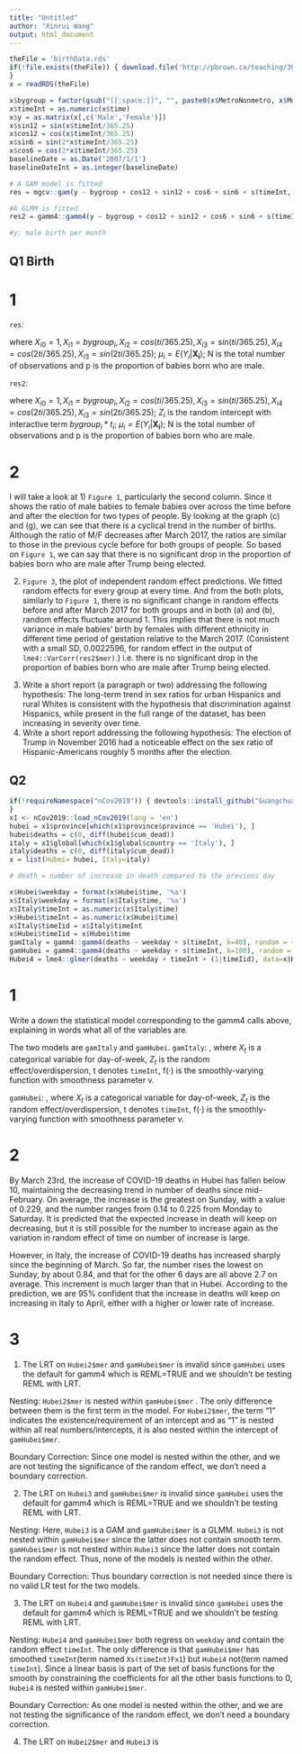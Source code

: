 ```yaml
---
title: "Untitled"
author: "Xinrui Wang"
output: html_document
---
```


```r
theFile = 'birthData.rds' 
if(!file.exists(theFile)) { download.file('http://pbrown.ca/teaching/303/data/birthData.rds', theFile)
} 
x = readRDS(theFile)
```

```r
x$bygroup = factor(gsub("[[:space:]]", "", paste0(x$MetroNonmetro, x$MothersHispanicOrigin))) 
x$timeInt = as.numeric(x$time) 
x$y = as.matrix(x[,c('Male','Female')]) 
x$sin12 = sin(x$timeInt/365.25) 
x$cos12 = cos(x$timeInt/365.25) 
x$sin6 = sin(2*x$timeInt/365.25) 
x$cos6 = cos(2*x$timeInt/365.25) 
baselineDate = as.Date('2007/1/1') 
baselineDateInt = as.integer(baselineDate)
```

```r
# A GAM model is fitted
res = mgcv::gam(y ~ bygroup + cos12 + sin12 + cos6 + sin6 + s(timeInt, by=bygroup, k = 120, pc=baselineDateInt), data=x, family=binomial(link='logit'))

#A GLMM is fitted
res2 = gamm4::gamm4(y ~ bygroup + cos12 + sin12 + cos6 + sin6 + s(timeInt, by=bygroup, k = 120, pc=baselineDateInt), random = ~(1|bygroup:timeInt), data=x, family=binomial(link='logit'))

#y: male birth per month
```

## Q1 Birth
# 1
`res`:
\begin{align*}
Y_i \sim & \text{Binomial}(N, p)\\
logit(\mu_i) = & \boldsymbol{X_{i} \beta} + f(t_i)*bygroup_i\\
\end{align*}

where $X_{i0} = 1, X_{i1} = bygroup_i,X_{i2} = cos(ti/365.25),X_{i3} = sin(ti/365.25),X_{i4} = cos(2ti/365.25),X_{i3} = sin(2ti/365.25)$; $\mu_i = E(Y_i|\boldsymbol{X_i})$; N is the total number of observations and p is the proportion of babies born who are male.

`res2`:
\begin{align*}
Y_i \sim & \text{Binomial}(N, p)\\
logit(\mu_i) = & \boldsymbol{X_{i} \beta} + f(t_i)*bygroup_i + Z_i\\
\end{align*}

where $X_{i0} = 1, X_{i1} = bygroup_i,X_{i2} = cos(ti/365.25),X_{i3} = sin(ti/365.25),X_{i4} = cos(2ti/365.25),X_{i3} = sin(2ti/365.25)$; $Z_i$ is the random intercept with interactive term $bygroup_i*t_i$; $\mu_i = E(Y_i|\boldsymbol{X_i})$; N is the total number of observations and p is the proportion of babies born who are male.

# 2

I will take a look at 
1) `Figure 1`, particularly the second column. Since it shows the ratio of male babies to female babies over across the time before and after the election for two types of people. By looking at the graph (c) and (g), we can see that there is a cyclical trend in the number of births. Although the ratio of M/F decreases after March 2017, the ratios are similar to those in the previous cycle before for both groups of people. So based on `Figure 1`, we can say that there is no significant drop in the proportion of babies born who are male after Trump being elected.

2) `Figure 3`, the plot of independent random effect predictions. We fitted random effects for every group at every time. And from the both plots, similarly to `Figure 1`, there is no significant change in random effects before and after March 2017 for both groups and in both (a) and (b), random effects fluctuate around 1. This implies that there is not much variance in male babies' birth by females with different ethnicity in different time period of gestation relative to the March 2017. (Consistent with a small SD, 0.0022596, for random effect in the output of `lme4::VarCorr(res2$mer)`.) i.e. there is no significant drop in the proportion of babies born who are male after Trump being elected.









3. Write a short report (a paragraph or two) addressing the following hypothesis: The long-term trend in sex ratios for urban Hispanics and rural Whites is consistent with the hypothesis that discrimination against Hispanics, while present in the full range of the dataset, has been increasing in severity over time.
4. Write a short report addressing the following hypothesis: The election of Trump in November 2016 had a noticeable effect on the sex ratio of Hispanic-Americans roughly 5 months after the election.

## Q2
```r
if(!requireNamespace("nCov2019")) { devtools::install_github("GuangchuangYu/nCov2019")
}
x1 <- nCov2019::load_nCov2019(lang = 'en') 
hubei = x1$province[which(x1$province$province == 'Hubei'), ] 
hubei$deaths = c(0, diff(hubei$cum_dead)) 
italy = x1$global[which(x1$global$country == 'Italy'), ] 
italy$deaths = c(0, diff(italy$cum_dead)) 
x = list(Hubei= hubei, Italy=italy)

# death = number of increase in death compared to the previous day

x$Hubei$weekday = format(x$Hubei$time, '%a')
x$Italy$weekday = format(x$Italy$time, '%a') 
x$Italy$timeInt = as.numeric(x$Italy$time) 
x$Hubei$timeInt = as.numeric(x$Hubei$time) 
x$Italy$timeIid = x$Italy$timeInt 
x$Hubei$timeIid = x$Hubei$time
gamItaly = gamm4::gamm4(deaths ~ weekday + s(timeInt, k=40), random = ~(1|timeIid), data=x$Italy, family=poisson(link='log'))
gamHubei = gamm4::gamm4(deaths ~ weekday + s(timeInt, k=100), random = ~(1|timeIid), data=x$Hubei, family=poisson(link='log'))
Hubei4 = lme4::glmer(deaths ~ weekday + timeInt + (1|timeIid), data=x$Hubei, family=poisson(link='log'))
```

# 1
Write a down the statistical model corresponding to the gamm4 calls above, explaining in words what all of the variables are.

The two models are `gamItaly` and `gamHubei`. 
`gamItaly`: 
\begin{align*}
Y_t \sim & \text{Poisson}(\lambda_t)\\
log(\lambda_t) = & \beta_0 + \beta_1X_{t} + f(t; v) + Z_t\\
\end{align*}, 
where $X_t$ is a categorical variable for day-of-week, $Z_t$ is the random effect/overdispersion, t denotes `timeInt`, f(·) is the smoothly-varying function with smoothness parameter v.

`gamHubei`:
\begin{align*}
Y_t \sim & \text{Poisson}(\lambda_t)\\
log(\lambda_t) = & \beta_0 + \beta_1X_{t} + f(t; v) + Z_t\\
Z_t \sim & \text{N}(0,\sigma^2)
\end{align*}, 
where $X_t$ is a categorical variable for day-of-week, $Z_t$ is the random effect/overdispersion, t denotes `timeInt`, f(·) is the smoothly-varying function with smoothness parameter v.


# 2

By March 23rd, the increase of COVID-19 deaths in Hubei has fallen below 10, maintaining the decreasing trend in number of deaths since mid-February. On average, the increase is the greatest on Sunday, with a value of 0.229, and the number ranges from 0.14 to 0.225 from Monday to Saturday. It is predicted that the expected increase in death will keep on decreasing, but it is still possible for the number to increase again as the variation in random effect of time on number of increase is large.

However, in Italy, the increase of COVID-19 deaths has increased sharply since the beginning of March. So far, the number rises the lowest on Sunday, by about 0.84, and that for the other 6 days are all above 2.7 on average. This increment is much larger than that in Hubei. According to the prediction, we are 95% confident that the increase in deaths will keep on increasing in Italy to April, either with a higher or lower rate of increase.

# 3
(1) The LRT on `Hubei2$mer` and `gamHubei$mer` is invalid since
`gamHubei` uses the default for gamm4 which is REML=TRUE and we shouldn't be testing REML with LRT.

Nesting:
`Hubei2$mer` is nested within `gamHubei$mer` .
The only difference between them is the first term in the model. For `Hubei2$mer`, the term "1" indicates the existence/requirement of an intercept and as "1" is nested within all real numbers/intercepts, it is also nested within the intercept of `gamHubei$mer`.

Boundary Correction:
Since one model is nested within the other, and we are not testing the significance of the random effect, we don't need a boundary correction.

(2) The LRT on `Hubei3` and `gamHubei$mer` is invalid since
`gamHubei` uses the default for gamm4 which is REML=TRUE and we shouldn't be testing REML with LRT. 

Nesting: Here, `Hubei3` is a GAM  and `gamHubei$mer` is a GLMM.
`Hubei3` is not nested within `gamHubei$mer` since the latter does not contain smooth term.
`gamHubei$mer` is not nested within `Hubei3` since the latter does not contain the random effect.
Thus, none of the models is nested within the other.

Boundary Correction: Thus boundary correction is not needed since there is no valid LR test for the two models.

(3) The LRT on `Hubei4` and `gamHubei$mer` is invalid since `gamHubei` uses the default for gamm4 which is REML=TRUE and we shouldn't be testing REML with LRT. 

Nesting: `Hubei4` and `gamHubei$mer` both regress on `weekday` and contain the random effect `timeInt`. The only difference is that `gamHubei$mer` has smoothed `timeInt`(term named `Xs(timeInt)Fx1`) but `Hubei4` not(term named `timeInt`). Since a linear basis is part of the set of basis functions for the smooth by constraining the coefficients for all the other basis functions to 0, `Hubei4` is nested within `gamHubei$mer`. 

Boundary Correction: As one model is nested within the other, and we are not testing the significance of the random effect, we don't need a boundary correction.

(4) The LRT on `Hubei2$mer` and `Hubei3` is